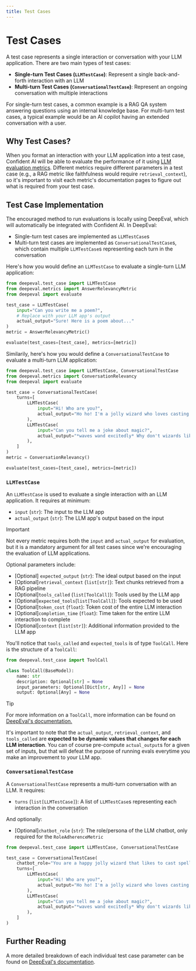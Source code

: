 ```yaml
---
title: Test Cases
---
```


# Test Cases

A test case represents a single interaction or conversation with your LLM application. There are two main types of test cases:

- **Single-turn Test Cases (`LLMTestCase`)**: Represent a single back-and-forth interaction with an LLM
- **Multi-turn Test Cases (`ConversationalTestCase`)**: Represent an ongoing conversation with multiple interactions

For single-turn test cases, a common example is a RAG QA system answering questions using an internal knowledge base. For multi-turn test cases, a typical example would be an AI copilot having an extended conversation with a user.

## Why Test Cases?

When you format an interaction with your LLM application into a test case, Confident AI will be able to evaluate the performance of it using [LLM evaluation metrics](/concepts/metrics). Different metrics require different parameters in a test case (e.g., a RAG metric like faithfulness would require `retrieval_context`), so it's important to visit each metric's documentation pages to figure out what is required from your test case.

## Test Case Implementation

The encouraged method to run evaluations is locally using DeepEval, which will automatically be integrated with Confident AI. In DeepEval:

- Single-turn test cases are implemented as `LLMTestCase`s
- Multi-turn test cases are implemented as `ConversationalTestCase`s, which contain multiple `LLMTestCase`s representing each turn in the conversation

Here's how you would define an `LLMTestCase` to evaluate a single-turn LLM application:

```python filename="main.py" showLineNumbers copy
from deepeval.test_case import LLMTestCase
from deepeval.metrics import AnswerRelevancyMetric
from deepeval import evaluate

test_case = LLMTestCase(
    input="Can you write me a poem?",
    # Replace with your LLM app's output
    actual_output="Sure! Here is a poem about..."
)
metric = AnswerRelevancyMetric()

evaluate(test_cases=[test_case], metrics=[metric])
```

Similarily, here's how you would define a `ConversationalTestCase` to evaluate a multi-turn LLM application:

```python filename="main.py" showLineNumbers copy
from deepeval.test_case import LLMTestCase, ConversationalTestCase
from deepeval.metrics import ConversationRelevancy
from deepeval import evaluate

test_case = ConversationalTestCase(
    turns=[
        LLMTestCase(
            input="Hi! Who are you?",
            actual_output="Ho ho! I'm a jolly wizard who loves casting spells and telling magical jokes! What can I do for you today, my friend?"
        ),
        LLMTestCase(
            input="Can you tell me a joke about magic?",
            actual_output="*waves wand excitedly* Why don't wizards like to argue? Because they don't want to get into a spell-ing contest! *chuckles and sparkles shoot from wand* Get it? Spell-ing? Oh, I do love a good magical pun!"
        ),
    ]
)
metric = ConversationRelevancy()

evaluate(test_cases=[test_case], metrics=[metric])
```

### `LLMTestCase`

An `LLMTestCase` is used to evaluate a single interaction with an LLM application. It requires at minimum:

- `input` (`str`): The input to the LLM app
- `actual_output` (`str`): The LLM app's output based on the input

> [!IMPORTANT]
>
> Not every metric requires both the `input` and `actual_output` for evaluation, but it is a mandatory argument for all test cases since we're encouraging the evaluation of LLM applications.

Optional parameters include:

- [Optional] `expected_output` (`str`): The ideal output based on the input
- [Optional]`retrieval_context` (`list[str]`): Text chunks retrieved from a RAG pipeline
- [Optional]`tools_called` (`list[ToolCall]`): Tools used by the LLM app
- [Optional]`expected_tools`(`list[ToolCall]`): Tools expected to be used
- [Optional]`token_cost` (`float`): Token cost of the entire LLM interaction
- [Optional]`completion_time` (`float`): Time taken for the entire LLM interaction to complete
- [Optional]`context` (`list[str]`): Additional information provided to the LLM app

You'll notice that `tools_called` and `expected_tools` is of type `ToolCall`. Here is the structure of a `ToolCall`:

```python showLineNumbers copy
from deepeval.test_case import ToolCall

class ToolCall(BaseModel):
    name: str
    description: Optional[str] = None
    input_parameters: Optional[Dict[str, Any]] = None
    output: Optional[Any] = None
```

> [!TIP]
>
> For more information on a `ToolCall`, more information can be found on [DeepEval's documentation.](https://docs.confident-ai.com/docs/evaluation-test-cases#tools-called)

It's important to note that the `actual_output`, `retrieval_context`, and `tools_called` are **expected to be dynamic values that changes for each LLM interaction**. You can of course pre-compute `actual_output`s for a given set of inputs, but that will defeat the purpose of running evals everytime you make an improvement to your LLM app.

### `ConversationalTestCase`

A `ConversationalTestCase` represents a multi-turn conversation with an LLM. It requires:

- `turns` (`list[LLMTestCase]`): A list of `LLMTestCase`s representing each interaction in the conversation

And optionally:

- [Optional]`chatbot_role` (`str`): The role/persona of the LLM chatbot, only required for the `RoleAdherenceMetric`

```python showLineNumbers copy
from deepeval.test_case import LLMTestCase, ConversationalTestCase

test_case = ConversationalTestCase(
    chatbot_role="You are a happy jolly wizard that likes to cast spells and tell jokes",
    turns=[
        LLMTestCase(
            input="Hi! Who are you?",
            actual_output="Ho ho! I'm a jolly wizard who loves casting spells and telling magical jokes! What can I do for you today, my friend?"
        ),
        LLMTestCase(
            input="Can you tell me a joke about magic?",
            actual_output="*waves wand excitedly* Why don't wizards like to argue? Because they don't want to get into a spell-ing contest! *chuckles and sparkles shoot from wand* Get it? Spell-ing? Oh, I do love a good magical pun!"
        ),
    ]
)
```

## Further Reading

A more detailed breakdown of each individual test case parameter can be found on [DeepEval's documentation](https://docs.confident-ai.com/docs/evaluation-test-cases).
